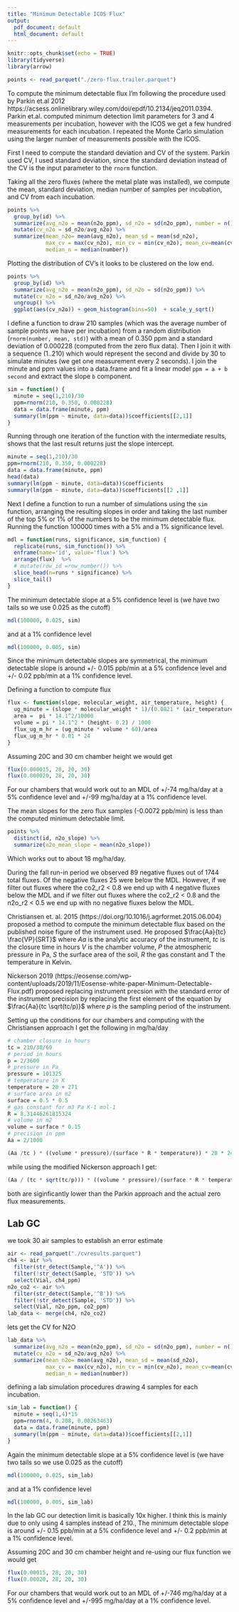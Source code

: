 ```yaml
---
title: "Minimum Detectable ICOS Flux"
output:
  pdf_document: default
  html_document: default
---
```


```r
knitr::opts_chunk$set(echo = TRUE)
library(tidyverse)
library(arrow)

points <- read_parquet("./zero-flux.trailer.parquet")
```

To compute the minimum detectable flux I'm following the procedure used by Parkin et.al 2012 https://acsess.onlinelibrary.wiley.com/doi/epdf/10.2134/jeq2011.0394. Parkin et.al. computed minimum detection limit parameters for 3 and 4 measurements per incubation, however with the ICOS we get a few hundred measurements for each incubation. I repeated the Monte Carlo simulation using the larger number of measurements possible with the ICOS.

First I need to compute the standard deviation and CV of the system. Parkin used CV, I used standard deviation, since the standard deviation instead of the CV is the input parameter to the `rnorm` function.

Taking all the zero fluxes (where the metal plate was installed), we compute the mean, standard deviation, median number of samples per incubation, and CV from each incubation.

```r
points %>%
  group_by(id) %>%
  summarize(avg_n2o = mean(n2o_ppm), sd_n2o = sd(n2o_ppm), number = n()) %>%
  mutate(cv_n2o = sd_n2o/avg_n2o) %>%
  summarize(mean_n2o= mean(avg_n2o), mean_sd = mean(sd_n2o), 
            max_cv = max(cv_n2o), min_cv = min(cv_n2o), mean_cv=mean(cv_n2o), 
            median_n = median(number))
```

Plotting the distribution of CV's it looks to be clustered on the low end.

```r
points %>%
  group_by(id) %>%
  summarize(avg_n2o = mean(n2o_ppm), sd_n2o = sd(n2o_ppm)) %>%
  mutate(cv_n2o = sd_n2o/avg_n2o) %>%
  ungroup() %>%
  ggplot(aes(cv_n2o)) + geom_histogram(bins=50)  + scale_y_sqrt()
```



I define a function to draw 210 samples (which was the average number of sample points we have per incubation) from a random distribution (`rnorm(number, mean, std)`) with a mean of 0.350 ppm and a standard deviation of 0.000228  (computed from the zero flux data). Then I join it with a sequence (1..210) which would represent the second and divide by 30 to simulate minutes (we get one measurement every 2 seconds). I join the minute and ppm values into a data.frame and fit a linear model `ppm = a + b second` and extract the slope `b` component.

```r
sim = function() {
  minute = seq(1,210)/30
  ppm=rnorm(210, 0.350, 0.000228)
  data = data.frame(minute, ppm)
  summary(lm(ppm ~ minute, data=data))$coefficients[[2,1]]
}
```

Running through one iteration of the function with the intermediate results, shows that the last result returns just the slope intercept.
```r
minute = seq(1,210)/30
ppm=rnorm(210, 0.350, 0.000228)
data = data.frame(minute, ppm)
head(data)
summary(lm(ppm ~ minute, data=data))$coefficients
summary(lm(ppm ~ minute, data=data))$coefficients[[2 ,1]]
```

Next I define a function to run a number of simulations using the `sim` function, arranging the resulting slopes in order and taking the last number of the top 5% or 1% of the numbers to be the minimum detectable flux. Running the function 100000 times with a 5% and a 1% significance level. 

```r
mdl = function(runs, significance, sim_function) {
  replicate(runs, sim_function()) %>%
  enframe(name='id', value='flux') %>%
  arrange(flux)  %>%
  # mutate(row_id =row_number()) %>%
  slice_head(n=runs * significance) %>%
  slice_tail()
}
```
The minimum detectable slope at a 5% confidence level is (we have two tails so we use 0.025 as the cutoff)
```r
mdl(100000, 0.025, sim)
```
and at a 1% confidence level
```r
mdl(100000, 0.005, sim)
```
Since the minimum detectable slopes are symmetrical, the minimum detectable slope is around +/- 0.015 
ppb/min at a 5% confidence level and +/- 0.02 ppb/min at a 1% confidence level. 

Defining a function to compute flux
```r
flux <- function(slope, molecular_weight, air_temperature, height) {
  ug_minute = (slope * molecular_weight * 1)/(0.0821 * (air_temperature + 274.15))
  area =  pi * 14.1^2/10000
  volume = pi * 14.1^2 * (height- 0.2) / 1000
  flux_ug_m_hr = (ug_minute * volume * 60)/area
  flux_ug_m_hr * 0.01 * 24
}
```

Assuming 20C and 30 cm chamber height we would get
```r
flux(0.000015, 28, 20, 30)
flux(0.000020, 28, 20, 30)
```

For our chambers that would work out to an MDL of +/-74 mg/ha/day at a 5% confidence level and +/-99 mg/ha/day at a 1% confidence level.

The mean slopes for the zero flux samples (-0.0072 ppb/min) is less than the computed minimum detectable limit. 
```r
points %>%
  distinct(id, n2o_slope) %>%
  summarize(n2o_mean_slope = mean(n2o_slope))
```
Which works out to about 18 mg/ha/day.

During the fall run-in period we observed 89 negative fluxes out of 1744 total fluxes. Of the negative fluxes  25 were below the MDL. However, if we filter out fluxes where the co2_r2 < 0.8 we end up with 4 negative fluxes below the MDL and if we filter out fluxes where the co2_r2 < 0.8 and the n2o_r2 < 0.5 we end up with no negative fluxes below the MDL.

Christiansen et. al. 2015 (https://doi.org/10.1016/j.agrformet.2015.06.004) proposed a method to compute the minimum detectable flux based on the published noise figure of the instrument used. He proposed $\frac{Aa}{tc}  \frac{VP}{SRT}$ where $Aa$ is the analytic accuracy of the instrument, $tc$ is the closure time in hours $V$ is the chamber volume, $P$ the atmospheric pressure in Pa, $S$ the surface area of the soil, $R$ the gas constant and T the temperature in Kelvin.

Nickerson 2019 (https://eosense.com/wp-content/uploads/2019/11/Eosense-white-paper-Minimum-Detectable-Flux.pdf) proposed replacing instrument precsion with the standard error of the instrument precision by replacing the first element of the equation by  $\frac{Aa}{tc \sqrt(tc/p)}$ where $p$ is the sampling period of the instrument.

Setting up the conditions for our chambers and computing with the Christiansen approach I get the following in mg/ha/day
```r
# chamber closure in hours
tc = 210/30/60
# period in hours
p = 2/3600
# pressure in Pa
pressure = 101325
# temperature in K
temperature = 20 + 271
# surface area in m2
surface = 0.5 * 0.5
# gas constant for m3 Pa K-1 mol-1
R = 8.31446261815324
# volume in m2
volume = surface * 0.15
# precision in ppm
Aa = 2/1000 

(Aa /tc ) * ((volume * pressure)/(surface * R * temperature)) * 28 * 24 / 10000 * 1000
```

while using the modified Nickerson approach I get:
```r
(Aa / (tc * sqrt(tc/p))) * ((volume * pressure)/(surface * R * temperature)) * 28 * 24 / 10000 * 1000
```

both are siginficantly lower than the Parkin approach and the actual zero flux measurements.

## Lab GC

we took 30 air samples to establish an error estimate
```r
air <- read_parquet("./cvresults.parquet")
ch4 <- air %>%
  filter(str_detect(Sample,'^A')) %>%
  filter(!str_detect(Sample, 'STD')) %>%
  select(Vial, ch4_ppm)
n2o_co2 <- air %>%
  filter(str_detect(Sample,'^B')) %>%
  filter(!str_detect(Sample, 'STD')) %>%
  select(Vial, n2o_ppm, co2_ppm)
lab_data <- merge(ch4, n2o_co2)
```

lets get the CV for N2O

```r
lab_data %>%
  summarize(avg_n2o = mean(n2o_ppm), sd_n2o = sd(n2o_ppm), number = n()) %>%
  mutate(cv_n2o = sd_n2o/avg_n2o) %>%
  summarize(mean_n2o= mean(avg_n2o), mean_sd = mean(sd_n2o), 
            max_cv = max(cv_n2o), min_cv = min(cv_n2o), mean_cv=mean(cv_n2o), 
            median_n = median(number))
```

defining a lab simulation procedures drawing 4 samples for each incubation.
```r
sim_lab = function() {
  minute = seq(1,4)*15
  ppm=rnorm(4, 0.208, 0.00263463)
  data = data.frame(minute, ppm)
  summary(lm(ppm ~ minute, data=data))$coefficients[[2,1]]
}
```

Again the minimum detectable slope at a 5% confidence level is (we have two tails so we use 0.025 as the cutoff)
```r
mdl(100000, 0.025, sim_lab)
```

and at a 1% confidence level
```r
mdl(100000, 0.005, sim_lab)
```

In the lab GC our detection limit is basically 10x higher. I think this is mainly due to only using 4 samples instead of 210., The minimum detectable slope is around +/- 0.15 ppb/min at a 5% confidence level and +/- 0.2 ppb/min at a 1% confidence level.

Assuming 20C and 30 cm chamber height and re-using our flux function we would get
```r
flux(0.00015, 28, 20, 30)
flux(0.00020, 28, 20, 30)
```

For our chambers that would work out to an MDL of +/-746 mg/ha/day at a 5% confidence level and +/-995 mg/ha/day at a 1% confidence level.

